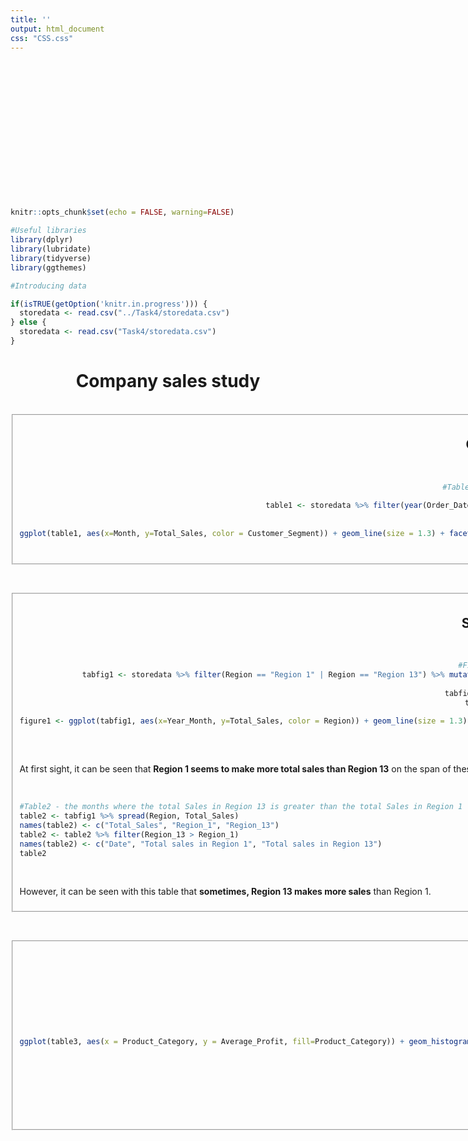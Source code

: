 ```yaml
---
title: ''
output: html_document
css: "CSS.css"
---
```

<br><br><br><br><br><br><br><br><br><br><br><br><br>

```r
knitr::opts_chunk$set(echo = FALSE, warning=FALSE)

#Useful libraries
library(dplyr)
library(lubridate)
library(tidyverse)
library(ggthemes)

#Introducing data

if(isTRUE(getOption('knitr.in.progress'))) { 
  storedata <- read.csv("../Task4/storedata.csv")
} else {
  storedata <- read.csv("Task4/storedata.csv")
}
```
<center><h1>Company sales study</h1><br></center>

<fieldset><center><h2>Corporate and Consumer total sales for the last three monthes of 2017 in regions 1 and 9</h2><br>
```r
#Table1 - total Sales by month, for Region 1 and Region 9 in the Customer_Segment, Corporate and Consumer for the last 3 monthes of 2017
storedata$Order_Date <- as.Date(storedata$Order_Date)
table1 <- storedata %>% filter(year(Order_Date) == 2017 & month(Order_Date) >= 10) %>% filter(Region == "Region 1" | Region == "Region 9") %>% filter(Customer_Segment == "Corporate" | Customer_Segment == "Consumer")
table1 <- table1 %>% mutate(Month = month(Order_Date))
table1 <- table1 %>% group_by(Month, Region, Customer_Segment) %>% summarize(Total_Sales = sum(Sales))
ggplot(table1, aes(x=Month, y=Total_Sales, color = Customer_Segment)) + geom_line(size = 1.3) + facet_wrap(~Region) + ggtitle("Total sales for the last three months of 2017 in regions 1 and 9") + xlab("Months") + ylab("Total Sales") + labs(color = "Customer Segment") + theme_stata() + scale_color_brewer(palette = "Greens") 
```
<br></center></fieldset><br>

<fieldset><center><h2>Sales study in regions 1 and 13 from 2015 to 2017</h2><br>
```r
#Figure1 - total Sales in Region 1 and Region 13 in 2015, 2016 and 2017
tabfig1 <- storedata %>% filter(Region == "Region 1" | Region == "Region 13") %>% mutate(Year = year(Order_Date), Month = month(Order_Date)) %>% filter(Year != 2014) %>% group_by(Year, Month, Region) %>% summarize(Total_Sales = sum(Sales))
tabfig1$Total_Sales <- as.numeric(tabfig1$Total_Sales)
tabfig1 <- tabfig1 %>% mutate(Year_Month = paste(Year, Month, "01", sep="-"))
tabfig1$Year_Month <- as.Date(tabfig1$Year_Month, format="%Y-%m-%d")
tabfig1 <- tabfig1[,c(3:5)]
figure1 <- ggplot(tabfig1, aes(x=Year_Month, y=Total_Sales, color = Region)) + geom_line(size = 1.3) + ggtitle("Total sales for region 1 and 13, from 2015 to 2018 excluded") + xlab("Year") + ylab("Total Sales") + theme_stata() + scale_color_brewer(palette = "Greens")
figure1
```
</center><br>
<p>At first sight, it can be seen that <b>Region 1 seems to make more total sales than Region 13</b> on the span of these 3 years.</p><br>

```r
#Table2 - the months where the total Sales in Region 13 is greater than the total Sales in Region 1
table2 <- tabfig1 %>% spread(Region, Total_Sales)
names(table2) <- c("Total_Sales", "Region_1", "Region_13")
table2 <- table2 %>% filter(Region_13 > Region_1)
names(table2) <- c("Date", "Total sales in Region 1", "Total sales in Region 13")
table2
```
<br><p>However, it can be seen with this table that <b>sometimes, Region 13 makes more sales</b> than Region 1.</p>
</fieldset><br>

<fieldset><center><h2>Study on the average profit for most regions</h2><br>
```r
#Table3 - average Profit per Customer_Segment and Product_Category in 2017, for all regions except Region 3, 5 and 8
table3 <- storedata %>% filter(year(Order_Date) == 2017, Region != "Region 3", Region != "Region 5", Region != "Region 8") %>% group_by(Customer_Segment, Product_Category) %>% summarize(Average_Profit = mean(Profit))
maxtable3 <- table3 %>% ungroup() %>% filter(Average_Profit == max(Average_Profit))
ggplot(table3, aes(x = Product_Category, y = Average_Profit, fill=Product_Category)) + geom_histogram(stat="identity") + facet_wrap(~Customer_Segment) + ggtitle("Average profit by customer segment and product category in 2017") + ylab("Average Profit") + labs(fill = "Product Category") + theme_stata() + theme(axis.title.x = element_blank(), axis.text.x = element_blank(), axis.ticks.x = element_blank()) + scale_fill_brewer(palette = "Greens")
```
<br><br><p>Through this graph, it is possible to see that the product category that brings in the <b>most profit is Technology</b>.</p>
<p>It can also be seen that the customer segment that produced the <b>highest average profit is the `r maxtable3$Customer_Segment` segment</b>.</p>
</fieldset><br>
